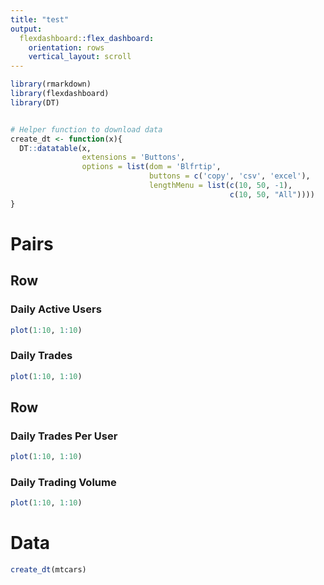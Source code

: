```yaml
---
title: "test"
output:
  flexdashboard::flex_dashboard:
    orientation: rows
    vertical_layout: scroll
---
```



```r

library(rmarkdown)
library(flexdashboard)
library(DT)


# Helper function to download data
create_dt <- function(x){
  DT::datatable(x,
                extensions = 'Buttons',
                options = list(dom = 'Blfrtip',
                               buttons = c('copy', 'csv', 'excel'),
                               lengthMenu = list(c(10, 50, -1),
                                                 c(10, 50, "All"))))
}


```


# Pairs {.tabset}
Row
----

### Daily Active Users

```r

plot(1:10, 1:10)

```

### Daily Trades

```r

plot(1:10, 1:10)

```

Row 
----

### Daily Trades Per User

```r

plot(1:10, 1:10)

```

### Daily Trading Volume

```r

plot(1:10, 1:10)

```

# Data

```r
create_dt(mtcars)
```